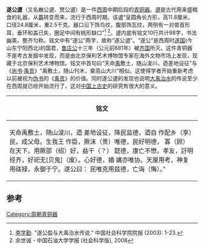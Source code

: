 '''遂公盨'''（又名豳公盨、燹公盨）是一件[[西周|西周]]中期后段的[[青铜器|青铜器]]。[[盨|盨]]是古代用来盛粮食的礼器，从[[簋|簋]]转变而来，流行于西周时期。该盨“呈圆角长方形，高11.8厘米，口径24.8厘米，重2.5千克。器口沿下饰鸟纹，腹部饰瓦纹，两侧有一对兽首形耳，垂环和盖已失，圈足中间有桃形缺口”<ref name="Li"> [[李学勤|李学勤]]. "遂公盈与大禹治水传说." 中国社会科学院院报 (2003): 1-23. </ref> <ref name="Yu">余世诚 - 中国石油大学学报 (社会科学版), 2008 </ref>。盨内底有铭文10行共计98字，书法幽美，整齐匀称。铭文中有“遂公”两字，故称“遂公盨”。“遂公”是西周时[[遂国|遂国]](今山东宁阳西北)的国君，[[鲁庄公|鲁庄公]]十三年（公元前681年）被[[齐国|齐国]]所灭。这件青铜器不是考古发掘中发现，而是由北京保利艺术博物馆专家在海外文物市场上发现，现藏于北京保利艺术博物馆。铭文中首句曰“天命[[禹|禹]]敷土，随山浚川，迺差地设征”与《[[尚书|尚书]]·[[禹贡|禹贡]]》“禹敷土，随山刊木，奠高山大川”相似。这使得学者开始重新考虑以前被视为[[伪书|伪书]]的《[[禹贡|禹贡]]》的价值。同时遂公盨的发现也说明[[大禹治水|大禹治水]]的传说至少在西周就已经开始流行了，这对[[先秦史|中国上古史]]的研究有很大的意义。

{|class="wikitable" width=80% style="margin: auto"
!铭文
|-
|
天命禹敷土，随山浚川，迺
差地设征，降民监德，迺自
作配乡（享）民，成父毋。生我王
作臣，厥沫（贵）唯德，民好明德，
寡（顾）在天下。用厥邵（绍）好，益干（？）
懿德，康亡不懋。孝友，訏明
经齐，好祀无[贝鬼]（废）。心好德，婚
媾亦唯协。天厘用考，神复
用祓禄，永御于宁。遂公曰：
民唯克用兹德，亡诲（悔）。”
|}

== 参考 ==
<references/>

[[Category:周朝青铜器|Category:周朝青铜器]]